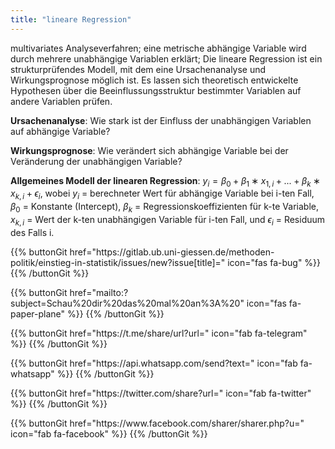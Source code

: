 ```yaml
---
title: "lineare Regression"
---
```


multivariates Analyseverfahren; eine metrische abhängige Variable wird durch mehrere unabhängige Variablen erklärt;
Die lineare Regression ist ein strukturprüfendes Modell, mit dem eine Ursachenanalyse und Wirkungsprognose möglich ist. Es lassen sich theoretisch entwickelte Hypothesen über die Beeinflussungsstruktur bestimmter Variablen auf andere Variablen prüfen.

**Ursachenanalyse**: Wie stark ist der Einfluss der unabhängigen Variablen auf abhängige Variable?

**Wirkungsprognose**: Wie verändert sich abhängige Variable bei der Veränderung der unabhängigen Variable?

**Allgemeines Modell der linearen Regression**: $y_i=\beta_0 + \beta_1 ∗ x_{1,i} + ... + \beta_{k} ∗ x_{k,i} + \epsilon_i$, wobei $y_i$ = berechneter Wert für abhängige Variable bei i-ten Fall, $\beta_0$ = Konstante (Intercept), $β_k$ = Regressionskoeffizienten für k-te Variable, $x_{k,i}$ = Wert der k-ten unabhängigen Variable für i-ten Fall, und $\epsilon_i$ = Residuum des Falls i.

{{% buttonGit href=\"https\:\/\/gitlab.ub.uni-giessen.de\/methoden-politik\/einstieg-in-statistik\/issues\/new?issue[title]=\" icon=\"fas fa-bug\" %}} {{% /buttonGit %}} 

{{% buttonGit href=\"mailto\:?subject=Schau\%20dir\%20das\%20mal\%20an\%3A\%20\" icon=\"fas fa-paper-plane\" %}} {{% /buttonGit %}}

{{% buttonGit href=\"https\:\/\/t.me\/share\/url?url=\" icon=\"fab fa-telegram\" %}} {{% /buttonGit %}}

{{% buttonGit href=\"https\:\/\/api.whatsapp.com\/send?text=\" icon=\"fab fa-whatsapp\" %}} {{% /buttonGit %}}

{{% buttonGit href=\"https\:\/\/twitter.com\/share?url=\" icon=\"fab fa-twitter\" %}} {{% /buttonGit %}}

{{% buttonGit href=\"https\:\/\/www.facebook.com\/sharer\/sharer.php?u=\" icon=\"fab fa-facebook\" %}} {{% /buttonGit %}}